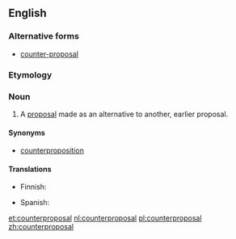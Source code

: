 ==English==

===Alternative forms===
* [[counter-proposal]]

===Etymology===
{{prefix|counter|proposal|lang=en}}

===Noun===
{{en-noun}}

# A [[proposal]] made as an alternative to another, earlier proposal.

====Synonyms====
* [[counterproposition]]

====Translations====
{{trans-top|alternative proposal}}
* Finnish: {{t|fi|vastaehdotus}}
{{trans-mid}}
* Spanish: {{t|es|contrapropuesta|f}}
{{trans-bottom}}

[[et:counterproposal]]
[[nl:counterproposal]]
[[pl:counterproposal]]
[[zh:counterproposal]]